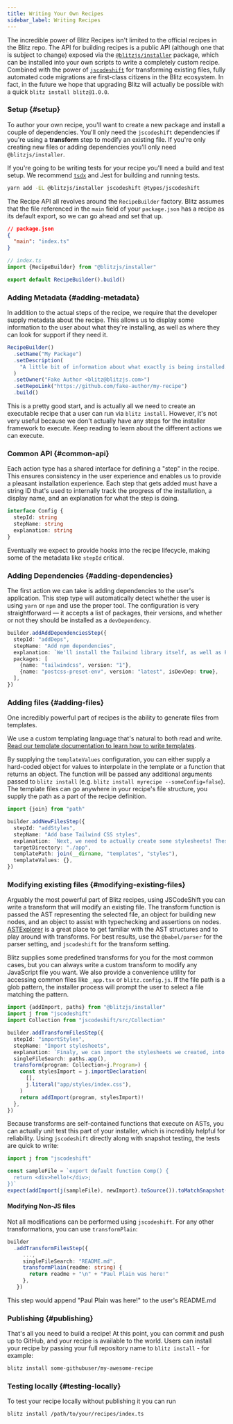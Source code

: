 ```yaml
---
title: Writing Your Own Recipes
sidebar_label: Writing Recipes
---
```


The incredible power of Blitz Recipes isn't limited to the official
recipes in the Blitz repo. The API for building recipes is a public API
(although one that is subject to change) exposed via the
[`@blitzjs/installer`](https://npm.im/@blitzjs/installer) package, which
can be installed into your own scripts to write a completely custom
recipe. Combined with the power of
[`jscodeshift`](https://github.com/facebook/jscodeshift) for transforming
existing files, fully automated code migrations are first-class citizens
in the Blitz ecosystem. In fact, in the future we hope that upgrading
Blitz will actually be possible with a quick `blitz install blitz@1.0.0`.

### Setup {#setup}

To author your own recipe, you'll want to create a new package and install
a couple of dependencies. You'll only need the `jscodeshift` dependencies
if you're using a **transform** step to modify an existing file. If you're
only creating new files or adding dependencies you'll only need
`@blitzjs/installer`.

If you're going to be writing tests for your recipe you'll need a build
and test setup. We recommend [`tsdx`](https://github.com/jaredpalmer/tsdx)
and Jest for building and running tests.

```bash
yarn add -EL @blitzjs/installer jscodeshift @types/jscodeshift
```

The Recipe API all revolves around the `RecipeBuilder` factory. Blitz
assumes that the file referenced in the `main` field of your
`package.json` has a recipe as its default export, so we can go ahead and
set that up.

```json
// package.json
{
  "main": "index.ts"
}
```

```typescript
// index.ts
import {RecipeBuilder} from "@blitzjs/installer"

export default RecipeBuilder().build()
```

### Adding Metadata {#adding-metadata}

In addition to the actual steps of the recipe, we require that the
developer supply metadata about the recipe. This allows us to display some
information to the user about what they're installing, as well as where
they can look for support if they need it.

```typescript
RecipeBuilder()
  .setName("My Package")
  .setDescription(
    "A little bit of information about what exactly is being installed.",
  )
  .setOwner("Fake Author <blitz@blitzjs.com>")
  .setRepoLink("https://github.com/fake-author/my-recipe")
  .build()
```

This is a pretty good start, and is actually all we need to create an
executable recipe that a user can run via `blitz install`. However, it's
not very useful because we don't actually have any steps for the installer
framework to execute. Keep reading to learn about the different actions we
can execute.

### Common API {#common-api}

Each action type has a shared interface for defining a "step" in the
recipe. This ensures consistency in the user experience and enables us to
provide a pleasant installation experience. Each step that gets added must
have a string ID that's used to internally track the progress of the
installation, a display name, and an explanation for what the step is
doing.

```typescript
interface Config {
  stepId: string
  stepName: string
  explanation: string
}
```

Eventually we expect to provide hooks into the recipe lifecycle, making
some of the metadata like `stepId` critical.

### Adding Dependencies {#adding-dependencies}

The first action we can take is adding dependencies to the user's
application. This step type will automatically detect whether the user is
using `yarn` or `npm` and use the proper tool. The configuration is very
straightforward — it accepts a list of packages, their versions, and
whether or not they should be installed as a `devDependency`.

```typescript
builder.addAddDependenciesStep({
  stepId: "addDeps",
  stepName: "Add npm dependencies",
  explanation: `We'll install the Tailwind library itself, as well as PostCSS for removing unused styles from our production bundles.`,
  packages: [
    {name: "tailwindcss", version: "1"},
    {name: "postcss-preset-env", version: "latest", isDevDep: true},
  ],
})
```

### Adding files {#adding-files}

One incredibly powerful part of recipes is the ability to generate files
from templates.

We use a custom templating language that's natural to both read and write.
[Read our template documentation to learn how to write templates](templates).

By supplying the `templateValues` configuration, you can either supply a
hard-coded object for values to interpolate in the template or a function
that returns an object. The function will be passed any additional
arguments passed to `blitz install` (e.g.
`blitz install myrecipe --someConfig=false`). The template files can go
anywhere in your recipe's file structure, you supply the path as a part of
the recipe definition.

```typescript
import {join} from "path"

builder.addNewFilesStep({
  stepId: "addStyles",
  stepName: "Add base Tailwind CSS styles",
  explanation: `Next, we need to actually create some stylesheets! These stylesheets can either be modified to include global styles for your app, or you can stick to using classnames in your components.`,
  targetDirectory: "./app",
  templatePath: join(__dirname, "templates", "styles"),
  templateValues: {},
})
```

### Modifying existing files {#modifying-existing-files}

Arguably the most powerful part of Blitz recipes, using JSCodeShift you
can write a transform that will modify an existing file. The transform
function is passed the AST representing the selected file, an object for
building new nodes, and an object to assist with typechecking and
assertions on nodes. [ASTExplorer](https://astexplorer.net) is a great
place to get familiar with the AST structures and to play around with
transforms. For best results, use the `@babel/parser` for the parser
setting, and `jscodeshift` for the transform setting.

Blitz supplies some predefined transforms for you for the most common
cases, but you can always write a custom transform to modify any
JavaScript file you want. We also provide a convenience utility for
accessing common files like `_app.tsx` or `blitz.config.js`. If the file
path is a glob pattern, the installer process will prompt the user to
select a file matching the pattern.

```typescript
import {addImport, paths} from "@blitzjs/installer"
import j from "jscodeshift"
import Collection from "jscodeshift/src/Collection"

builder.addTransformFilesStep({
  stepId: "importStyles",
  stepName: "Import stylesheets",
  explanation: `Finaly, we can import the stylesheets we created, into our application. For now we'll put them in document.tsx, but if you'd like to only style a part of your app with tailwind you could import the styles lower down in your component tree.`,
  singleFileSearch: paths.app(),
  transform(program: Collection<j.Program>) {
    const stylesImport = j.importDeclaration(
      [],
      j.literal("app/styles/index.css"),
    )
    return addImport(program, stylesImport)!
  },
})
```

Because transforms are self-contained functions that execute on ASTs, you
can actually unit test this part of your installer, which is incredibly
helpful for reliability. Using `jscodeshift` directly along with snapshot
testing, the tests are quick to write:

```typescript
import j from "jscodeshift"

const sampleFile = `export default function Comp() {
  return <div>hello!</div>;
})`
expect(addImport(j(sampleFile), newImport).toSource()).toMatchSnapshot()
```

#### Modifying Non-JS files

Not all modifications can be performed using `jscodeshift`. For any other
transformations, you can use `transformPlain`:

```ts
builder
  .addTransformFilesStep({
     ...,
     singleFileSearch: "README.md",
     transformPlain(readme: string) {
       return readme + "\n" + "Paul Plain was here!"
     },
   })
```

This step would append "Paul Plain was here!" to the user's README.md

### Publishing {#publishing}

That's all you need to build a recipe! At this point, you can commit and
push up to GitHub, and your recipe is available to the world. Users can
install your recipe by passing your full repository name to
`blitz install` - for example:

```bash
blitz install some-githubuser/my-awesome-recipe
```

### Testing locally {#testing-locally}

To test your recipe locally without publishing it you can run

```bash
blitz install /path/to/your/recipes/index.ts
```
